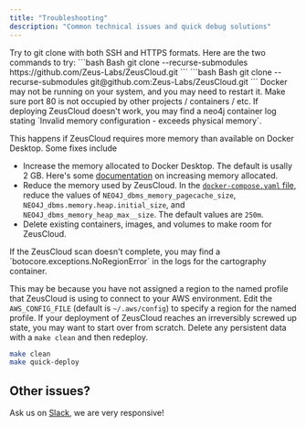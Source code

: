 ```yaml
---
title: "Troubleshooting"
description: "Common technical issues and quick debug solutions"
---
```

<Accordion title="The `git clone` command is not working.">
Try to git clone with both SSH and HTTPS formats. Here are the two commands to try:
```bash Bash
git clone --recurse-submodules https://github.com/Zeus-Labs/ZeusCloud.git
```
```bash Bash
git clone --recurse-submodules git@github.com:Zeus-Labs/ZeusCloud.git
```
</Accordion>
<Accordion title="Error when deploying: `docker.errors.DockerException`">
  Docker may not be running on your system, and you may need to restart it.
</Accordion>
<Accordion title="Error when deploying: `Cannot start service proxy: Ports are not available`">
  Make sure port 80 is not occupied by other projects / containers / etc.
</Accordion>
<Accordion title="Error when deploying: `Invalid memory configuration - exceeds physical memory`">
  If deploying ZeusCloud doesn't work, you may find a neo4j container log stating `Invalid memory configuration - exceeds physical memory`.

  This happens if ZeusCloud requires more memory than available on Docker Desktop. Some fixes include
  - Increase the memory allocated to Docker Desktop. The default is usally 2 GB. Here's some <a href="https://docs.docker.com/desktop/settings/mac/">documentation</a> on increasing memory allocated.
  - Reduce the memory used by ZeusCloud. In the <a href="https://github.com/Zeus-Labs/ZeusCloud/blob/main/docker-compose.yaml">`docker-compose.yaml` file</a>, reduce the values of `NEO4J_dbms_memory_pagecache_size`, `NEO4J_dbms.memory.heap.initial_size`, and `NEO4J_dbms_memory_heap_max__size`. The default values are `250m`.
  - Delete existing containers, images, and volumes to make room for ZeusCloud.
</Accordion>
<Accordion title="Error when deploying: `botocore.exceptions.NoRegionError`">
  If the ZeusCloud scan doesn't complete, you may find a `botocore.exceptions.NoRegionError` in the logs for the cartography container.

  This may be because you have not assigned a region to the named profile that ZeusCloud is using to connect to your AWS environment. Edit the `AWS_CONFIG_FILE` (default is `~/.aws/config`) to specify a region for the named profile.
</Accordion>
<Accordion title="I'd like to restart ZeusCloud from scratch.">
If your deployment of ZeusCloud reaches an irreversibly screwed up state, you may want to start over from scratch. Delete any persistent data with a `make clean` and then redeploy.
```bash Bash
make clean
make quick-deploy
```

</Accordion>



## Other issues?
Ask us on [Slack](https://join.slack.com/t/ironleapcommunity/shared_invite/zt-1oxm8asmq-4oyM4fdqarSHMoMstGH6Lw), we are very responsive!

